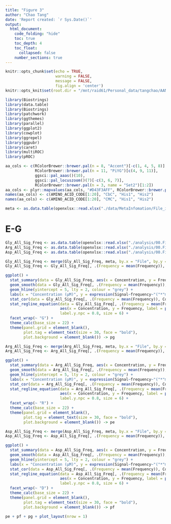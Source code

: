 ```yaml
---
title: "Figure 3"
author: "Chao Tang"
date: 'Report created: `r Sys.Date()`'
output: 
  html_document: 
    code_folding: "hide"
    toc: true
    toc_depth: 4
    toc_float: 
      collapsed: false
    number_sections: true
---
```


```r
knitr::opts_chunk$set(echo = TRUE, 
                      warning = FALSE, 
                      message = FALSE, 
                      fig.align = 'center')
knitr::opts_knit$set(root.dir = "/mnt/raid61/Personal_data/tangchao/AANanopore")
```

```r
library(Biostrings)
library(data.table)
library(Biostrings)
library(patchwork)
library(ggthemes)
library(parallel)
library(ggplot2)
library(cowplot)
library(ggrepel)
library(ggpubr)
library(caret)
library(multiROC)
library(pROC)
```

```r
aa_cols <- c(RColorBrewer::brewer.pal(n = 8, "Accent")[-c(1, 4, 5, 8)], 
             RColorBrewer::brewer.pal(n = 11, "PiYG")[c(4, 9, 11)], 
             ggsci::pal_aaas()(10), 
             ggsci::pal_locuszoom()(7)[-c(3, 6, 7)], 
             RColorBrewer::brewer.pal(n = 3, name = "Set2")[1:2])
aa_cols <- plyr::mapvalues(aa_cols, "#D43F3AFF", RColorBrewer::brewer.pal(n = 8, name = "BrBG")[1])
names(aa_cols) <- c(AMINO_ACID_CODE[1:20], "CbC", "His1", "His2")
names(aa_cols) <- c(AMINO_ACID_CODE[1:20], "CMC", "His1", "His2")
```

```r
meta <- as.data.table(openxlsx::read.xlsx("./data/MetaInfomation/File_id_to_replicates_rep.xlsx"))
```

# E-G

```r
Gly_All_Sig_Freq <- as.data.table(openxlsx::read.xlsx("./analysis/00.FigureTables/Rebuttal/Jan06/Figures/Data/Fig3E-G.xlsx", 1))
Arg_All_Sig_Freq <- as.data.table(openxlsx::read.xlsx("./analysis/00.FigureTables/Rebuttal/Jan06/Figures/Data/Fig3E-G.xlsx", 2))
Asp_All_Sig_Freq <- as.data.table(openxlsx::read.xlsx("./analysis/00.FigureTables/Rebuttal/Jan06/Figures/Data/Fig3E-G.xlsx", 3))
```

```r
Gly_All_Sig_Freq <- merge(Gly_All_Sig_Freq, meta, by.x = "File", by.y = "File_id")
Gly_All_Sig_Freq <- Gly_All_Sig_Freq[, .(Frequency = mean(Frequency)), .(Concentration, rep)]
```

```r
ggplot() + 
  stat_summary(data = Gly_All_Sig_Freq, aes(x = Concentration, y = Frequency), fun.data = "mean_sd", colour = aa_cols["Gly"]) + 
  geom_smooth(data = Gly_All_Sig_Freq[, .(Frequency = mean(Frequency)), Concentration], aes(x = Concentration, y = Frequency), method = "lm", se = F, colour = "grey") + 
  geom_hline(yintercept = 5, lty = 2, colour = "grey") + 
  labs(x = "Concentration (μM)", y = expression(Signal~frequency~"("*"min"^-1*")"), tag = "g") +
  stat_cor(data = Gly_All_Sig_Freq[, .(Frequency = mean(Frequency)), Concentration], aes(x = Concentration, y = Frequency), size = 6) + 
  stat_regline_equation(data = Gly_All_Sig_Freq[, .(Frequency = mean(Frequency)), Concentration], 
                        aes(x = Concentration, y = Frequency, label = paste(..eq.label.., ..adj.rr.label.., sep = "~`,`~~")), 
                        label.y.npc = 0.8, size = 6) + 
  facet_wrap(~ "G") + 
  theme_calc(base_size = 22) + 
  theme(panel.grid = element_blank(), 
        plot.tag = element_text(size = 30, face = "bold"), 
        plot.background = element_blank()) -> pg
```

```r
Arg_All_Sig_Freq <- merge(Arg_All_Sig_Freq, meta, by.x = "File", by.y = "File_id")
Arg_All_Sig_Freq <- Arg_All_Sig_Freq[, .(Frequency = mean(Frequency)), .(Concentration, rep)]
```

```r
ggplot() + 
  stat_summary(data = Arg_All_Sig_Freq, aes(x = Concentration, y = Frequency), fun.data = "mean_sd", colour = aa_cols["Arg"]) + 
  geom_smooth(data = Arg_All_Sig_Freq[, .(Frequency = mean(Frequency)), Concentration], aes(x = Concentration, y = Frequency), method = "lm", se = F, colour = "grey") + 
  geom_hline(yintercept = 5, lty = 2, colour = "grey") + 
  labs(x = "Concentration (μM)", y = expression(Signal~frequency~"("*"min"^-1*")"), tag = "e") +
  stat_cor(data = Arg_All_Sig_Freq[, .(Frequency = mean(Frequency)), Concentration], aes(x = Concentration, y = Frequency), size = 6) + 
  stat_regline_equation(data = Arg_All_Sig_Freq[, .(Frequency = mean(Frequency)), Concentration], 
                        aes(x = Concentration, y = Frequency, label = paste(..eq.label.., ..adj.rr.label.., sep = "~`,`~~")), 
                        label.y.npc = 0.8, size = 6) + 
  facet_wrap(~ "R") + 
  theme_calc(base_size = 22) + 
  theme(panel.grid = element_blank(), 
        plot.tag = element_text(size = 30, face = "bold"), 
        plot.background = element_blank()) -> pe
```

```r
Asp_All_Sig_Freq <- merge(Asp_All_Sig_Freq, meta, by.x = "File", by.y = "File_id")
Asp_All_Sig_Freq <- Asp_All_Sig_Freq[, .(Frequency = mean(Frequency)), .(Concentration, rep)]
```

```r
ggplot() + 
  stat_summary(data = Asp_All_Sig_Freq, aes(x = Concentration, y = Frequency), fun.data = "mean_sd", colour = aa_cols["Asp"]) + 
  geom_smooth(data = Asp_All_Sig_Freq[, .(Frequency = mean(Frequency)), Concentration], aes(x = Concentration, y = Frequency), method = "lm", se = F, colour = "grey") + 
  geom_hline(yintercept = 5, lty = 2, colour = "grey") + 
  labs(x = "Concentration (μM)", y = expression(Signal~frequency~"("*"min"^-1*")"), tag = "f") +
  stat_cor(data = Asp_All_Sig_Freq[, .(Frequency = mean(Frequency)), Concentration], aes(x = Concentration, y = Frequency), size = 6) + 
  stat_regline_equation(data = Asp_All_Sig_Freq[, .(Frequency = mean(Frequency)), Concentration], 
                        aes(x = Concentration, y = Frequency, label = paste(..eq.label.., ..adj.rr.label.., sep = "~`,`~~")), 
                        label.y.npc = 0.8, size = 6) + 
  facet_wrap(~ "D") + 
  theme_calc(base_size = 22) + 
  theme(panel.grid = element_blank(), 
        plot.tag = element_text(size = 30, face = "bold"), 
        plot.background = element_blank()) -> pf
```

```r
pe + pf + pg + plot_layout(nrow = 1)
```



